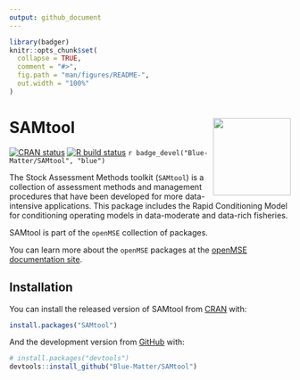 ```yaml
---
output: github_document
---
```


<!-- README.md is generated from README.Rmd. Please edit that file -->

```r
library(badger)
knitr::opts_chunk$set(
  collapse = TRUE,
  comment = "#>",
  fig.path = "man/figures/README-",
  out.width = "100%"
)
```

# SAMtool <img src='man/figures/logo.png' align="right" height="139" />

<!-- badges: start -->
[![CRAN status](https://www.r-pkg.org/badges/version/SAMtool)](https://CRAN.R-project.org/package=SAMtool)
[![R build status](https://github.com/Blue-Matter/SAMtool/workflows/R-CMD-check/badge.svg)](https://github.com/Blue-Matter/SAMtool/actions)
`r badge_devel("Blue-Matter/SAMtool", "blue")`
<!-- badges: end -->

The Stock Assessment Methods toolkit (`SAMtool`) is a collection of assessment methods and management procedures that have been developed for more data-intensive applications. This package includes the Rapid Conditioning Model for conditioning operating models in data-moderate and data-rich fisheries. 

SAMtool is part of the `openMSE` collection of packages. 

You can learn more about the `openMSE` packages at the [openMSE documentation site](https://openMSE.com).


## Installation

You can install the released version of SAMtool from [CRAN](https://CRAN.R-project.org) with:

``` r
install.packages("SAMtool")
```

And the development version from [GitHub](https://github.com/) with:

``` r
# install.packages("devtools")
devtools::install_github("Blue-Matter/SAMtool")
```

